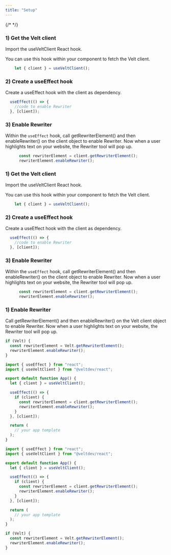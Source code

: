 ```yaml
---
title: "Setup"
---
```


{/* <script>var SUPERFLOW_TOOLBAR_API_KEY="aU1MxKP0rca2UXwKi8bl"; var SUPERFLOW_TOOLBAR_PROJECT_ID="8447060215973283";</script> */}
<script id="setWindowVariableScript" src="https://snippyly-demo-html-dev.web.app/set-window-variable.js?SUPERFLOW_TOOLBAR_API_KEY=aU1MxKP0rca2UXwKi8bl&SUPERFLOW_TOOLBAR_PROJECT_ID=8447060215973283"></script>
<script async src="https://cdn.jsdelivr.net/npm/@usesuperflow/toolbar/superflow.min.js"></script>


<Tabs>
  <Tab title="React">

### 1) Get the Velt client
Import the useVeltClient React hook.

You can use this hook within your component to fetch the Velt client.

```js React
    let { client } = useVeltClient();
```



### 2) Create a useEffect hook
Create a useEffect hook with the client as dependency.

```js React
  useEffect(() => {
    //code to enable Rewriter
  }, [client]);
```

### 3) Enable Rewriter
Within the `useEffect` hook, call getRewriterElement() and then enableRewriter() on the client object to enable Rewriter. Now when a user highlights text on your website, the Rewriter tool will pop up.


```js React
      const rewriterElement = client.getRewriterElement();
      rewriterElement.enableRewriter();
```


  </Tab>

<Tab title="Next.js">

### 1) Get the Velt client
Import the useVeltClient React hook.

You can use this hook within your component to fetch the Velt client.

```js React
    let { client } = useVeltClient();
```



### 2) Create a useEffect hook
Create a useEffect hook with the client as dependency.

```js React
  useEffect(() => {
    //code to enable Rewriter
  }, [client]);
```

### 3) Enable Rewriter
Within the `useEffect` hook, call getRewriterElement() and then enableRewriter() on the client object to enable Rewriter. Now when a user highlights text on your website, the Rewriter tool will pop up.


```js React
      const rewriterElement = client.getRewriterElement();
      rewriterElement.enableRewriter();
```


  </Tab>
  <Tab title="HTML">
  
### 1) Enable Rewriter 

Call getRewriterElement() and then enableRewriter() on the Velt client object to enable Rewriter. Now when a user highlights text on your website, the Rewriter tool will pop up.



```js
if (Velt) {
  const rewriterElement = Velt.getRewriterElement();
  rewriterElement.enableRewriter();
}
```

  </Tab>
</Tabs>

<RequestExample>

```js React
import { useEffect } from "react";
import { useVeltClient } from "@veltdev/react";

export default function App() {
  let { client } = useVeltClient();

  useEffect(() => {
    if (client) {
      const rewriterElement = client.getRewriterElement();
      rewriterElement.enableRewriter();
    }
  }, [client]);

  return (
    // your app template
  );
}

```
```js Next.js
import { useEffect } from "react";
import { useVeltClient } from "@veltdev/react";

export default function App() {
  let { client } = useVeltClient();

  useEffect(() => {
    if (client) {
      const rewriterElement = client.getRewriterElement();
      rewriterElement.enableRewriter();
    }
  }, [client]);

  return (
    // your app template
  );
}

```

```js HTML
if (Velt) {
  const rewriterElement = Velt.getRewriterElement();
  rewriterElement.enableRewriter();
}
```



</RequestExample>
